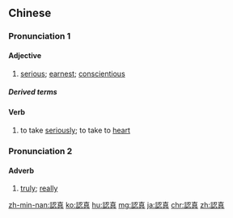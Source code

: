 {{also|认真}}
==Chinese==
{{zh-forms|s=认真}}

===Pronunciation 1===
{{zh-pron
|m=rènzhēn
|c=jing6 zan1
|h=pfs=ngin-chṳ̂n
|mn=qz,tp,xm:līn-chin/kh,zz:jīn-chin
|cat=v,a
}}

====Adjective====
{{zh-adj}}

# [[serious]]; [[earnest]]; [[conscientious]]
#: {{zh-x|做事 認真|to be '''meticulous''' when doing things}}

=====Derived terms=====
{{zh-der|認認真真}}

====Verb====
{{zh-verb}}

# to take [[seriously]]; to take to [[heart]]

===Pronunciation 2===
{{zh-pron
|c=jing6-2 zan1
|cat=adv
}}

====Adverb====
{{zh-adv}}

# {{lb|zh|Cantonese}} [[truly]]; [[really]]

[[zh-min-nan:認真]]
[[ko:認真]]
[[hu:認真]]
[[mg:認真]]
[[ja:認真]]
[[chr:認真]]
[[zh:認真]]